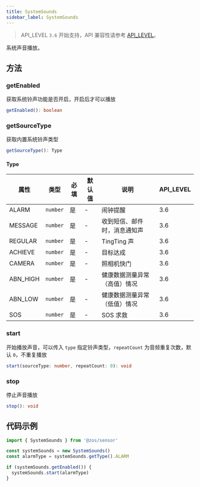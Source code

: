 ```yaml
---
title: SystemSounds
sidebar_label: SystemSounds
---
```


> API_LEVEL `3.6` 开始支持，API 兼容性请参考 [API_LEVEL](../../../../guides/framework/device/compatibility.md)。

系统声音播放。

## 方法

### getEnabled

获取系统铃声功能是否开启，开启后才可以播放

```ts
getEnabled(): boolean
```

### getSourceType

获取内置系统铃声类型

```ts
getSourceType(): Type
```

#### Type

| 属性     | 类型                | 必填 | 默认值 | 说明                         | API_LEVEL |
| -------- | ------------------- | ---- | ------ | ---------------------------- | --------- |
| ALARM    | <code>number</code> | 是   | -      | 闹钟提醒                     | 3.6       |
| MESSAGE  | <code>number</code> | 是   | -      | 收到短信、邮件时，消息通知声 | 3.6       |
| REGULAR  | <code>number</code> | 是   | -      | TingTing 声                  | 3.6       |
| ACHIEVE  | <code>number</code> | 是   | -      | 目标达成                     | 3.6       |
| CAMERA   | <code>number</code> | 是   | -      | 照相机快门                   | 3.6       |
| ABN_HIGH | <code>number</code> | 是   | -      | 健康数据测量异常（高值）情况 | 3.6       |
| ABN_LOW  | <code>number</code> | 是   | -      | 健康数据测量异常（低值）情况 | 3.6       |
| SOS      | <code>number</code> | 是   | -      | SOS 求救                     | 3.6       |

### start

开始播放声音，可以传入 `type` 指定铃声类型，`repeatCount` 为音频重复次数，默认 `0`，不重复播放

```ts
start(sourceType: number, repeatCount: 0): void
```

### stop

停止声音播放

```ts
stop(): void
```

## 代码示例

```js
import { SystemSounds } from '@zos/sensor'

const systemSounds = new SystemSounds()
const alarmType = systemSounds.getType().ALARM

if (systemSounds.getEnabled()) {
  systemSounds.start(alarmType)
}
```

